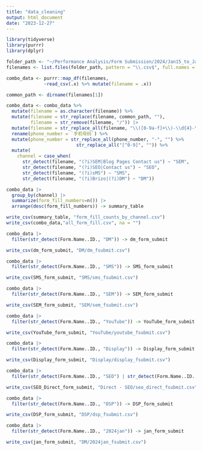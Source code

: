 ```yaml
---
title: "data_cleaning"
output: html_document
date: "2023-12-27"
---
```


```r
library(tidyverse)
library(purrr)
library(dplyr)

```

```r
folder_path <- "~/Performance Analysis/Form Submission/2024/Jan15_to_Jan21/Data"
filenames <- list.files(folder_path, pattern = "\\.csv$", full.names = TRUE)

combo_data <- purrr::map_df(filenames, 
              ~read_csv(.x) %>% mutate(filename = .x))
```


```r


common_path <- dirname(filenames[1])

combo_data <- combo_data %>%
  mutate(filename = as.character(filename)) %>%
  mutate(filename = str_replace(filename, common_path, ""),
         filename = str_remove(filename, "/")) |> 
  mutate(filename = str_replace_all(filename, "\\([0-9a-f]+\\)-\\d{4}-\\d{2}-\\d{2}\\.csv", "")) %>%
  rename(phone_number = `手机号码`) %>%
  mutate(phone_number = str_replace_all(phone_number, "-", "") %>% 
                          str_replace_all("[^0-9]", "")) %>% 
  mutate(
    channel = case_when(
      str_detect(filename, "(?i)SEM|Blog Pages Contact us") ~ "SEM",
      str_detect(filename, "(?i)SEO|Contact us") ~ "SEO",
      str_detect(filename, "(?i)sMS") ~ "SMS",
      str_detect(filename, "(?i)Brizo|(?i)DM") ~ "DM"))
```


```r
combo_data |> 
  group_by(channel) |> 
  summarize(form_fill_numbers=n()) |> 
  arrange(desc(form_fill_numbers)) -> summary_table

write_csv(summary_table, "form_fill_counts_by_channel.csv")
write_csv(combo_data,"all_form_fill.csv", na = "")
```


```r
combo_data |> 
  filter(str_detect(Form.Name..ID., "DM")) -> dm_form_submit

write_csv(dm_form_submit, "DM/dm_fsubmit.csv")

```

```r
combo_data |> 
  filter(str_detect(Form.Name..ID., "SMS")) -> SMS_form_submit

write_csv(SMS_form_submit, "SMS/sms_fsubmit.csv")
```

```r
combo_data |> 
  filter(str_detect(Form.Name..ID., "SEM")) -> SEM_form_submit

write_csv(SEM_form_submit, "SEM/sem_fsubmit.csv")
```

```r
combo_data |> 
  filter(str_detect(Form.Name..ID., "YouTube")) -> YouTube_form_submit

write_csv(YouTube_form_submit, "YouTube/youtube_fsubmit.csv")
```

```r
combo_data |> 
  filter(str_detect(Form.Name..ID., "Display")) -> Display_form_submit

write_csv(Display_form_submit, "Display/display_fsubmit.csv")
```
 
```r
combo_data |> 
  filter(str_detect(Form.Name..ID., "SEO") | str_detect(Form.Name..ID., "Direct")) -> SEO_Direct_form_submit

write_csv(SEO_Direct_form_submit, "Direct - SEO/seo_direct_fsubmit.csv")
```

```r
combo_data |> 
  filter(str_detect(Form.Name..ID., "DSP")) -> DSP_form_submit

write_csv(DSP_form_submit, "DSP/dsp_fsubmit.csv")
```


```r
combo_data |> 
  filter(str_detect(Form.Name..ID., "2024jan")) -> jan_form_submit

write_csv(jan_form_submit, "DM/2024jan_fsubmit.csv")
```